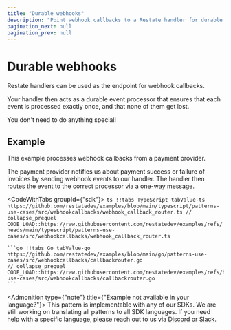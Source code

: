 ```yaml
---
title: "Durable webhooks"
description: "Point webhook callbacks to a Restate handler for durable event processing."
pagination_next: null
pagination_prev: null
---
```



# Durable webhooks

Restate handlers can be used as the endpoint for webhook callbacks.

Your handler then acts as a durable event processor that ensures that each event is processed exactly once, and that none of them get lost.

You don't need to do anything special!

## Example
This example processes webhook callbacks from a payment provider.

The payment provider notifies us about payment success or failure of invoices by sending webhook events to our handler.
The handler then routes the event to the correct processor via a one-way message.

<CodeWithTabs groupId={"sdk"}>
    ```ts !!tabs TypeScript tabValue-ts https://github.com/restatedev/examples/blob/main/typescript/patterns-use-cases/src/webhookcallbacks/webhook_callback_router.ts
    // collapse_prequel
    CODE_LOAD::https://raw.githubusercontent.com/restatedev/examples/refs/heads/main/typescript/patterns-use-cases/src/webhookcallbacks/webhook_callback_router.ts
    ```

    ```go !!tabs Go tabValue-go https://github.com/restatedev/examples/blob/main/go/patterns-use-cases/src/webhookcallbacks/callbackrouter.go
    // collapse_prequel
    CODE_LOAD::https://raw.githubusercontent.com/restatedev/examples/refs/heads/main/go/patterns-use-cases/src/webhookcallbacks/callbackrouter.go
    ```
</CodeWithTabs>

<Admonition type={"note"} title={"Example not available in your language?"}>
    This pattern is implementable with any of our SDKs. We are still working on translating all patterns to all SDK languages.
    If you need help with a specific language, please reach out to us via [Discord](https://discord.com/invite/skW3AZ6uGd) or [Slack](https://join.slack.com/t/restatecommunity/shared_invite/zt-2v9gl005c-WBpr167o5XJZI1l7HWKImA).
</Admonition>